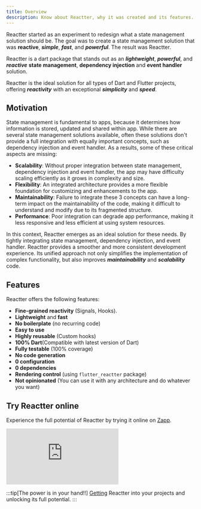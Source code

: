 ```yaml
---
title: Overview
description: Know about Reactter, why it was created and its features.
---
```

Reactter started as an experiment to redesign what a state management solution should be.
The goal was to create a state management solution that was **reactive**, **_simple_**, **_fast_**, and **_powerful_**. The result was Reactter.

Reactter is a dart package that stands out as an  **_lightweight_**, **_powerful_**, and _**reactive**_ **state management**, **dependency injection** and **event handler** solution.

Reactter is the ideal solution for all types of Dart and Flutter projects, offering **_reactivity_** with an exceptional **_simplicity_** and **_speed_**.

## Motivation

State management is fundamental to apps, because it determines how information is stored, updated and shared within app. While there are several state management solutions available, often these solutions don't provide a full integration with equally important concepts, such as dependency injection and event handler. As a results, some of these critical aspects are missing:

- **Scalability**: Without proper integration between state management, dependency injection and event handler, the app may have difficulty scaling efficiently as it grows in complexity and size.
- **Flexibility**: An integrated architecture provides a more flexible foundation for customizing and enhancements to the app.
- **Maintainability**:  Failure to integrate these 3 concepts can have a long-term impact on the maintainability of the code, making it difficult to understand and modify due to its fragmented structure.
- **Performance**: Poor integration can degrade app performance, making it less responsive and less efficient at using system resources.

In this context, Reactter emerges as an ideal solution for these needs. By tightly integrating state management, dependency injection, and event handler. Reactter provides a smoother and more consistent development experience. Its unified approach not only simplifies the implementation of complex functionality, but also improves **_maintainability_** and **_scalability_** code.

## Features

Reactter offers the following features:

- **Fine-grained reactivity** (Signals, Hooks).
- **Lightweight** and **fast**
- **No boilerplate** (no recurring code)
- **Easy to use**
- **Highly reusable** (Custom hooks)
- **100% Dart**(Compatible with latest version of Dart)
- **Fully testable** (100% coverage)
- **No code generation**
- **0 configuration**
- **0 dependencies**
- **Rendering control** (using `flutter_reactter` package)
- **Not opinionated** (You can use it with any architecture and do whatever you want)

## Try Reactter online

Experience the full potential of Reactter by trying it online on <a href="https://zapp.run/pub/flutter_reactter" target="_blank">Zapp</a>.
<iframe src="https://zapp.run/edit/zzm06d60n06?theme=dark&lazy=false&file=lib/examples/1_counter/counter_page.dart" class="w-full !h-[600px]" style="border: 0; overflow: hidden;"></iframe>

:::tip[The power is in your hand!!]
  [Getting](/reactter/guides/getting_started) Reactter into your projects and unlocking its full potential.
:::